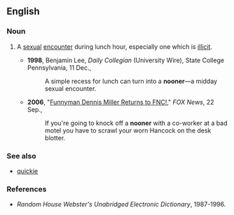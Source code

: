==English==

===Noun===
{{en-noun}}

# {{chiefly|US|informal}} A [[sexual]] [[encounter]] during lunch hour, especially one which is [[illicit]].
#*'''1998''', Benjamin Lee, ''Daily Collegian'' (University Wire), State College Pennsylvania, 11 Dec.,
#*:A simple recess for lunch can turn into a '''nooner'''—a midday sexual encounter.
#*'''2006''', "[http://www.foxnews.com/story/0,2933,215178,00.html Funnyman Dennis Miller Returns to FNC!]," ''FOX News'', 22 Sep.,
#*:If you're going to knock off a '''nooner''' with a co-worker at a bad motel you have to scrawl your worn Hancock on the desk blotter.

===See also===
*[[quickie]]

===References===
*''Random House Webster's Unabridged Electronic Dictionary'', 1987-1996.